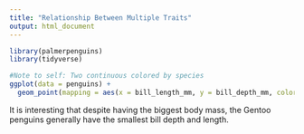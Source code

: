 ```yaml
---
title: "Relationship Between Multiple Traits"
output: html_document
---
```


```r
library(palmerpenguins)
library(tidyverse)

```

```r
#Note to self: Two continuous colored by species 
ggplot(data = penguins) +
  geom_point(mapping = aes(x = bill_length_mm, y = bill_depth_mm, color = species))

```

It is interesting that despite having the biggest body mass, the Gentoo penguins generally have the smallest bill depth and length. 